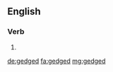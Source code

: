 ==English==

===Verb===
{{head|en|verb form}}

# {{en-past of|gedge}}

[[de:gedged]]
[[fa:gedged]]
[[mg:gedged]]